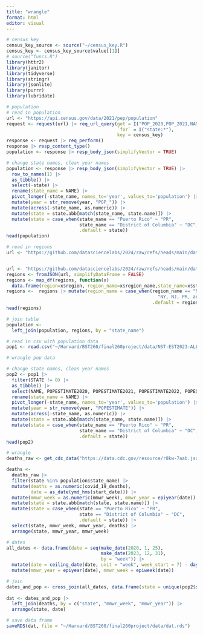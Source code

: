 ```yaml
---
title: "wrangle"
format: html
editor: visual
---
```


```r
# census key
census_key_source <- source("~/census_key.R")
census_key <- census_key_source$value[[1]]
# source("funcs.R")
library(httr2)
library(janitor)
library(tidyverse)
library(stringr)
library(jsonlite)
library(purrr)
library(lubridate)

```

```r
# population
# read in population
url <- "https://api.census.gov/data/2021/pep/population"
request <- request(url) |> req_url_query(get = I("POP_2020,POP_2021,NAME"), 
                                         `for` = I("state:*"),
                                         key = census_key)
response <- request |> req_perform()
response |> resp_content_type()
population <- response |> resp_body_json(simplifyVector = TRUE)

# change state names, clean year names
population <- response |> resp_body_json(simplifyVector = TRUE) |> 
  row_to_names(1) |>
  as_tibble() |>
  select(-state) |>
  rename(state_name = NAME) |>
  pivot_longer(-state_name, names_to='year', values_to='population') |>
  mutate(year = str_remove(year, "POP_")) |>
  mutate(across(-state_name, as.numeric)) |>
  mutate(state = state.abb[match(state_name, state.name)]) |>
  mutate(state = case_when(state_name == "Puerto Rico" ~ "PR",
                           state_name == "District of Columbia" ~ "DC",
                           .default = state))
head(population)

# read in regions
url <- "https://github.com/datasciencelabs/2024/raw/refs/heads/main/data/regions.json"


url <- "https://github.com/datasciencelabs/2024/raw/refs/heads/main/data/regions.json"
regions <- fromJSON(url, simplifyDataFrame = FALSE)
regions <- map_df(regions, function(x) 
  data.frame(region=x$region, region_name=x$region_name,state_name=x$states))
regions <-  regions |> mutate(region_name = case_when(region_name == "New York and New Jersey, Puerto Rico, Virgin Islands" ~ 
                                                        "NY, NJ, PR, and VI",
                                                      .default = region_name))
head(regions)

# join table
population <- 
  left_join(population, regions, by = "state_name")

```

```r
# read in csv with population data
pop1 <- read.csv("~/Harvard/BST260/final260project/data/NST-EST2023-ALLDATA.csv")

```

```r
# wrangle pop data

# change state names, clean year names
pop2 <- pop1 |> 
  filter(STATE != 0) |>
  as_tibble() |>
  select(NAME, POPESTIMATE2020, POPESTIMATE2021, POPESTIMATE2022, POPESTIMATE2023) |>
  rename(state_name = NAME) |>
  pivot_longer(-state_name, names_to='year', values_to='population') |>
  mutate(year = str_remove(year, "POPESTIMATE")) |>
  mutate(across(-state_name, as.numeric)) |>
  mutate(state = state.abb[match(state_name, state.name)]) |>
  mutate(state = case_when(state_name == "Puerto Rico" ~ "PR",
                           state_name == "District of Columbia" ~ "DC",
                           .default = state))
head(pop2)
```

```r
# wrangle
deaths_raw <- get_cdc_data("https://data.cdc.gov/resource/r8kw-7aab.json")

deaths <-
  deaths_raw |>
  filter(state %in% population$state_name) |>
  mutate(deaths = as.numeric(covid_19_deaths),
         date = as_date(ymd_hms(start_date))) |>
  mutate(mmwr_week = as.numeric(mmwr_week), mmwr_year = epiyear(date)) |>
  mutate(state = state.abb[match(state, state.name)]) |>
  mutate(state = case_when(state == "Puerto Rico" ~ "PR",
                           state == "District of Columbia" ~ "DC",
                           .default = state)) |>
  select(state, mmwr_week, mmwr_year, deaths) |>
  arrange(state, mmwr_year, mmwr_week)


```

```r
# dates
all_dates <- data.frame(date = seq(make_date(2020, 1, 25),
                                   make_date(2023, 12, 31), 
                                   by = "week")) |>
  mutate(date = ceiling_date(date, unit = "week", week_start = 7) - days(1)) |>
  mutate(mmwr_year = epiyear(date), mmwr_week = epiweek(date)) 
```

```r
# join
dates_and_pop <- cross_join(all_dates, data.frame(state = unique(pop2$state))) |> left_join(pop2, by = c("state", "mmwr_year" = "year"))
 
dat <- dates_and_pop |>
  left_join(deaths, by = c("state", "mmwr_week", "mmwr_year")) |>
  arrange(state, date)

# save data frame
saveRDS(dat, file = "~/Harvard/BST260/final260project/data/dat.rds")
```
